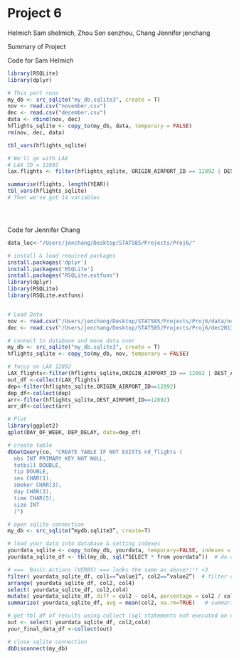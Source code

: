 Project 6
========================================================
Helmich        Sam shelmich,  Zhou        Sen  senzhou, Chang   Jennifer jenchang

Summary of Project

Code for Sam Helmich
```r
library(RSQLite)
library(dplyr)

# This part runs
my_db <- src_sqlite("my_db.sqlite3", create = T)
nov <- read.csv("november.csv")
dec <- read.csv("december.csv")
data <- rbind(nov, dec)
hflights_sqlite <- copy_to(my_db, data, temporary = FALSE)
rm(nov, dec, data)

tbl_vars(hflights_sqlite)

# We'll go with LAX
# LAX ID = 12892
lax.flights <- filter(hflights_sqlite, ORIGIN_AIRPORT_ID == 12892 | DEST_AIRPORT_ID == 12892)

summarise(flights, length(YEAR))
tbl_vars(hflights_sqlite)
# Then we've got 14 variables





```

Code for Jennifer Chang
```r
data_loc<-"/Users/jenchang/Desktop/STAT585/Projects/Proj6/"

# install & load required packages
install.packages('dplyr')
install.packages('RSQLite')
install.packages("RSQLite.extfuns")
library(dplyr)
library(RSQLite)
library(RSQLite.extfuns)


# Load Data
nov <- read.csv("/Users/jenchang/Desktop/STAT585/Projects/Proj6/data/november2013.csv")
dec <- read.csv("/Users/jenchang/Desktop/STAT585/Projects/Proj6/dec2013.csv")

# connect to database and move data over
my_db <- src_sqlite("my_db.sqlite3", create = T)
hflights_sqlite <- copy_to(my_db, nov, temporary = FALSE)

# focus on LAX 12892
LAX_flights<-filter(hflights_sqlite,ORIGIN_AIRPORT_ID == 12892 | DEST_AIRPORT_ID == 12892)
out_df <-collect(LAX_flights)
dep<-filter(hflights_sqlite,ORIGIN_AIRPORT_ID==12892)
dep_df<-collect(dep)
arr<-filter(hflights_sqlite,DEST_AIRPORT_ID==12892)
arr_df<-collect(arr)

# Plot
library(ggplot2)
qplot(DAY_OF_WEEK, DEP_DELAY, data=dep_df)

# create table
dbGetQuery(co, "CREATE TABLE IF NOT EXISTS nd_flights (
  obs INT PRIMARY KEY NOT NULL,
  totbill DOUBLE,
  tip DOUBLE,
  sex CHAR(1),
  smoker CHAR(3),
  day CHAR(3),
  time CHAR(5),
  size INT
  )")

# open sqlite connection
my_db <- src_sqlite(“mydb.sqlite3”, create=T)

# load your data into database & setting indexes
yourdata_sqlite <- copy_to(my_db, yourdata, temporary=FALSE, indexes = list( c(“col1”, “col2”), col3))
yourdata_sqlite_df <- tbl(my_db, sql(“SELECT * from yourdata”))  # do we need this?

# ===  Basic Actions (VERBS) === looks the same as above!!!! <3
filter( yourdata_sqlite_df, col1==”value1”, col2==”value2”)  # filter data by column values
arrange( yourdata_sqlite_df, col2, col4)                                   # arrange data rows by column values
select( yourdata_sqlite_df, col2,col4)                                       # select certain columns of data 
mutate( yourdata_sqlite_df, diff = col2 - col4, percentage = col2 / col4)  # mutate, adding columns
summarize( yourdata_sqlite_df, avg = mean(col2, na.rm=TRUE)   # summarize a column of values

# get tbl_df of results using collect (sql statements not executed on database until R needs to print it out)
out <- select( yourdata_sqlite_df, col2,col4)
your_final_data_df <-collect(out)

# close sqlite connection
dbDisconnect(my_db)

```

